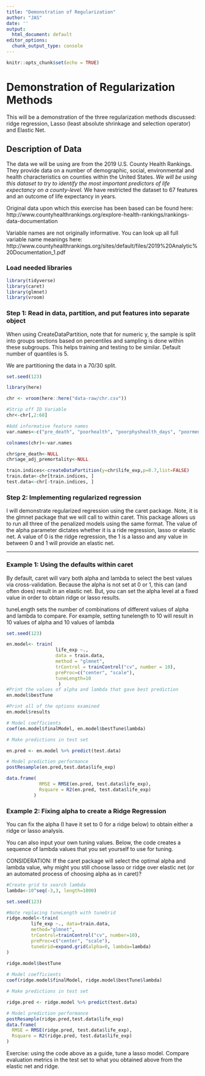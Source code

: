 ```yaml
---
title: "Demonstration of Regularization"
author: "JAS"
date: ''
output:
  html_document: default
editor_options:
  chunk_output_type: console
---
```


```r
knitr::opts_chunk$set(echo = TRUE)
```

# Demonstration of Regularization Methods

This will be a demonstration of the three regularization methods discussed: ridge regression, Lasso (least absolute shrinkage and selection operator) and Elastic Net.

## Description of Data

The data we will be using are from the 2019 U.S. County Health Rankings. They provide data on a number of demographic, social, environmental and health characteristics on counties within the United States. *We will be using this dataset to try to identify the most important predictors of life expectancy on a county-level.* We have restricted the dataset to 67 features and an outcome of life expectancy in years. 

Original data upon which this exercise has been based can be found here: http://www.countyhealthrankings.org/explore-health-rankings/rankings-data-documentation

Variable names are not originally informative. You can look up all full variable name meanings here: http://www.countyhealthrankings.org/sites/default/files/2019%20Analytic%20Documentation_1.pdf


### Load needed libraries
```r
library(tidyverse) 
library(caret)
library(glmnet)
library(vroom)
```

### Step 1: Read in data, partition, and put features into separate object 

When using CreateDataPartition, note that for numeric y, the sample is split into groups sections based on percentiles and sampling is done within these subgroups. This helps training and testing to be similar. Default number of quantiles is 5.

We are partitioning the data in a 70/30 split.

```r
set.seed(123)

library(here)

chr <- vroom(here::here("data-raw/chr.csv"))

#Strip off ID Variable
chr<-chr[,2:68]

#Add informative feature names
var.names<-c("pre_death", "poorhealth", "poorphyshealth_days", "poormenthealth_days", "low_bwt", "ad_smoking", "ad_obesity", "foodenv_index", "phys_inactivity", "exer_access", "excess_drink", "alc_drivdeaths", "sti", "teen_birth", "uninsured", "primcareproviders", "dentists", "menthealthproviders", "prevhosp", "mammo_screen", "flu_vacc", "hsgrad", "somecollege", "unemployed", "child_poverty", "income_ineq", "sing_parent", "social_assoc", "violent_crime", "injury_deaths", "pm_air", "water_viol", "housing_prob", "driving_alone", "long_commute", "life_exp", "age_adj_premortality", "freq_physdistress", "freq_mentdistress", "diabetes", "hiv", "food_insecure", "ltd_access_healthyfood", "mvcrash_deaths", "insuff_sleep", "uninsured_adults", "uninsured_child", "other_pcp", "medhhinc", "freelunch_child", "res_seg_bw", "res_seg_nw", "firearm_fatalities", "homeownership", "hous_cost_burden", "population", "bw18", "gte65", "nonhisp_afam", "AmerInd_AlasNative", "Asian", "OPacIslander", "Hisp", "nonhisp_white", "nonprof_english", "female", "rural")

colnames(chr)<-var.names

chr$pre_death<-NULL
chr$age_adj_premortality<-NULL

train.indices<-createDataPartition(y=chr$life_exp,p=0.7,list=FALSE)
train.data<-chr[train.indices, ]
test.data<-chr[-train.indices, ]


```

### Step 2: Implementing regularized regression 

I will demonstrate regularized regression using the caret package. Note, it is the glmnet package that we will call to within caret. This package allows us to run all three of the penalized models using the same format. The value of the alpha parameter dictates whether it is a ride regression, lasso or elastic net. A value of 0 is the ridge regression, the 1 is a lasso and any value in between 0 and 1 will provide an elastic net. 

*** 

### Example 1: Using the defaults within caret

By default, caret will vary both alpha and lambda to select the best values via cross-validation. Because the alpha is not set at 0 or 1, this can (and often does) result in an elastic net. But, you can set the alpha level at a fixed value in order to obtain ridge or lasso results.

tuneLength sets the number of combinations of different values of alpha and lambda to compare. For example, setting tunelength to 10 will result in 10 values of alpha and 10 values of lambda


```r
set.seed(123)

en.model<- train(
                  life_exp ~., 
                  data = train.data, 
                  method = "glmnet",
                  trControl = trainControl("cv", number = 10),
                  preProc=c("center", "scale"),
                  tuneLength=10
                   )
#Print the values of alpha and lambda that gave best prediction
en.model$bestTune

#Print all of the options examined
en.model$results

# Model coefficients
coef(en.model$finalModel, en.model$bestTune$lambda)

# Make predictions in test set

en.pred <- en.model %>% predict(test.data)

# Model prediction performance
postResample(en.pred,test.data$life_exp)

data.frame(
            RMSE = RMSE(en.pred, test.data$life_exp),
            Rsquare = R2(en.pred, test.data$life_exp)
          )


```

### Example 2: Fixing alpha to create a Ridge Regression

You can fix the alpha (I have it set to 0 for a ridge below) to obtain either a ridge or lasso analysis. 

You can also input your own tuning values. Below, the code creates a sequence of lambda values that you set yourself to use for tuning.

CONSIDERATION: If the caret package will select the optimal alpha and lambda value, why might you still choose lasso or ridge over elastic net (or an automated process of choosing alpha as in caret)? 


```r
#Create grid to search lambda
lambda<-10^seq(-3,3, length=1000)

set.seed(123)

#Note replacing tuneLength with tuneGrid
ridge.model<-train(
         life_exp ~., data=train.data,
         method="glmnet", 
         trControl=trainControl("cv", number=10), 
         preProc=c("center", "scale"), 
         tuneGrid=expand.grid(alpha=0, lambda=lambda)
)

ridge.model$bestTune
  
# Model coefficients
coef(ridge.model$finalModel, ridge.model$bestTune$lambda)

# Make predictions in test set

ridge.pred <- ridge.model %>% predict(test.data)

# Model prediction performance
postResample(ridge.pred,test.data$life_exp)
data.frame(
  RMSE = RMSE(ridge.pred, test.data$life_exp),
  Rsquare = R2(ridge.pred, test.data$life_exp)
)
```

Exercise: using the code above as a guide, tune  a lasso model. Compare evaluation metrics in the test set to what you obtained above from the elastic net and ridge.

```r



```


